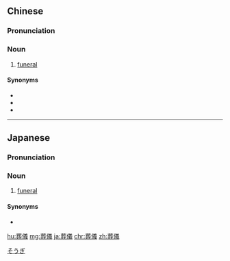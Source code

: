 ==Chinese==
{{zh-forms|s=葬仪}}

===Pronunciation===
{{zh-pron
|m=zàngyí
|cat=n
}}

===Noun===
{{zh-noun}}

# [[funeral]]

====Synonyms====
* {{zh-l|喪禮}}
* {{zh-l|葬禮}}
* {{zh-l|葬式}}

----

==Japanese==
{{ja-kanjitab|そう|ぎ|yomi=o}}

===Pronunciation===
{{ja-pron|そうぎ|y=o}}

===Noun===
{{ja-noun|そうぎ}}

# [[funeral]]

====Synonyms====
* {{ja-r|葬式|そうしき}}

[[Category:ja:Death|そうぎ]]

[[hu:葬儀]]
[[mg:葬儀]]
[[ja:葬儀]]
[[chr:葬儀]]
[[zh:葬儀]]